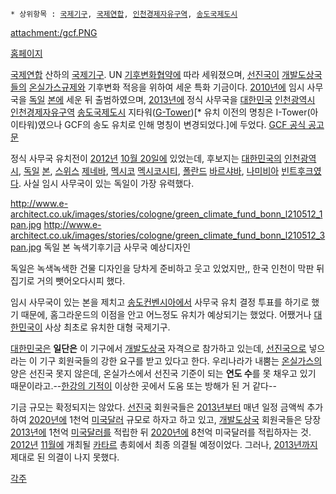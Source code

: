  * 상위항목 : [[국제기구]], [[국제연합]], [[인천경제자유구역]], [[송도국제도시]]

attachment:/gcf.PNG

{{{+1 Green Climate Fund: '''GCF''' }}}

[http://www.gcfund.net/ 홈페이지]

[[국제연합]] 산하의 [[국제기구]]. UN [[기후변화협약]]에 따라 세워졌으며, [[선진국]]이 [[개발도상국]]들의 [[온실가스]]규제와 기후변화 적응을 위하여 세운 특화 기금이다. [[2010년]]에 임시 사무국을 [[독일]] [[본]]에 세운 뒤 출범하였으며, [[2013년]]에 정식 사무국을 [[대한민국]] [[인천광역시]] [[인천경제자유구역]] [[송도국제도시]] 지타워([[G-Tower]])[* 유치 이전의 명칭은 I-Tower(아이타워)였으나 GCF의 송도 유치로 인해 명칭이 변경되었다.]에 두었다. [http://gcfund.net/fileadmin/00_customer/documents/pdf/GCF_-_Press_20Oct_final.pdf GCF 공식 공고문]

정식 사무국 유치전이 [[2012년]] [[10월 20일]]에 있었는데, 후보지는 [[대한민국]]의 [[인천광역시]], [[독일]] [[본]], [[스위스]] [[제네바]], [[멕시코]] [[멕시코시티]], [[폴란드]] [[바르샤바]], [[나미비아]] [[빈트후크]]였다. 사실 임시 사무국이 있는 독일이 가장 유력했다.

http://www.e-architect.co.uk/images/stories/cologne/green_climate_fund_bonn_l210512_1pan.jpg
http://www.e-architect.co.uk/images/stories/cologne/green_climate_fund_bonn_l210512_3pan.jpg
독일 본 녹색기후기금 사무국 예상디자인

독일은 녹색녹색한 건물 디자인을 당차게 준비하고 웃고 있었지만,, 한국 인천이 막판 뒤집기로 거의 뺏어오다시피 했다.

임시 사무국이 있는 본을 제치고 [[송도컨벤시아]]에서 사무국 유치 결정 투표를 하기로 했기 때문에, 홈그라운드의 이점을 안고 어느정도 유치가 예상되기는 했었다. 어쨌거나 [[대한민국]]이 사상 최초로 유치한 대형 국제기구.

[[대한민국]]은 '''일단은''' 이 기구에서 [[개발도상국]] 자격으로 참가하고 있는데, [[선진국]]으로 넣으라는 이 기구 회원국들의 강한 요구를 받고 있다고 한다. 우리나라가 내뿜는 [[온실가스]]의 양은 선진국 못지 않은데, 온실가스에서 선진국 기준이 되는 '''연도 수'''를 못 채우고 있기 때문이라고.--[[한강의 기적]]이 이상한 곳에서 도움 또는 방해가 된 거 같다--

기금 규모는 확정되지는 않았다. [[선진국]] 회원국들은 [[2013년]]부터 매년 일정 금액씩 추가하여 [[2020년]]에 1천억 [[미국달러]] 규모로 하자고 하고 있고, [[개발도상국]] 회원국들은 당장 [[2013년]]에 1천억 [[미국달러]]를 적립한 뒤 [[2020년]]에 8천억 미국달러를 적립하자는 것. [[2012년]] [[11월]]에 개최될 [[카타르]] 총회에서 최종 의결될 예정이었다. 그러나, [[2013년]]까지 제대로 된 의결이 나지 못했다. 

[[각주]]
